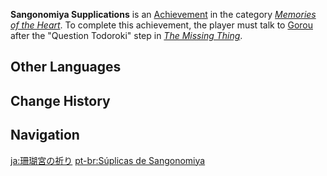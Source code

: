{{Achievement Infobox
|id           = 84139
|order id     = 7311
|category     = Memories of the Heart
|description  = Ask Gorou whether Kokomi knows about the happenings on Watatsumi Island.
|requirements = Talk to [[Gorou]] after questioning Todoroki at the end of ''[[The Missing Thing]]''.
|primogems    = 5
|tracking     = 
|quest        = Trap 'Em by Storm
|hidden       = 1
}}
'''Sangonomiya Supplications''' is an [[Achievement]] in the category ''[[Memories of the Heart]]''. To complete this achievement, the player must talk to [[Gorou]] after the "Question Todoroki" step in ''[[The Missing Thing]]''.

==Other Languages==
{{Other Languages
|en      = Sangonomiya Supplications
|zhs     = 珊瑚宫的祈祷
|zhs_rm  = Shānhúgōng de Qídǎo
|zht     = 珊瑚宮的祈禱
|zht_rm  = Shānhúgōng de Qídǎo
|zh_tl   = Sangonomiya's Prayers
|ja      = 珊瑚宮の祈り
|ja_rm   = Sangonomiya no Inori{{Assumed}}
|ja_tl   = Sangonomiya's Prayers
|ko      = 산고노미야의 기도
|ko_rm   = Sangonomiya-ui Gido
|ko_tl   = Pray of Sangonomiya
|es      = Las súplicas de Sangonomiya
|es_tl   = Sangonomiya Supplications
|fr      = Les supplications de Sangonomiya
|fr_tl   = Sangonomiya Supplications
|ru      = Мольбы Сангономии
|ru_tl   = Sangonomiya Supplications
|th      = คำอธิษฐานแห่ง Sangonomiya
|th_rm   = 
|th_tl   = 
|vi      = Lời Cầu Nguyện Của Sangonomiya
|vi_tl   = 
|de      = Sangonomiyas Gebet
|de_tl   = Sangonomiya's Prayer
|id      = Permohonan Sangonomiya
|id_tl   = Sangonomiya Wishes
|pt      = Súplicas de Sangonomiya
|pt_tl   = 
|tr      = Sangonomiya'dan Rica
|tr_tl   = 
|it      = Le suppliche di Sangonomiya
|it_tl   = 
}}

==Change History==
{{Change History|2.8}}

==Navigation==
{{Achievement Navbox|Memories of the Heart}}

[[ja:珊瑚宮の祈り]]
[[pt-br:Súplicas de Sangonomiya]]